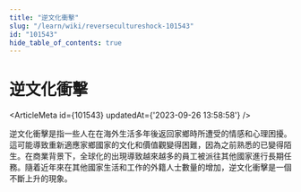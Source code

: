 ```yaml
---
title: "逆文化衝擊"
slug: "/learn/wiki/reversecultureshock-101543"
id: "101543"
hide_table_of_contents: true
---
```



# 逆文化衝擊

<ArticleMeta id={101543} updatedAt={'2023-09-26 13:58:58'} />
<div className='border-solid border-b border-t-0 my-4 border-[var(--ifm-color-gray-300)]' />

逆文化衝擊是指一些人在在海外生活多年後返回家鄉時所遭受的情感和心理困擾。這可能導致重新適應家鄉國家的文化和價值觀變得困難，因為之前熟悉的已變得陌生。在商業背景下，全球化的出現導致越來越多的員工被派往其他國家進行長期任務。隨着近年來在其他國家生活和工作的外籍人士數量的增加，逆文化衝擊是一個不斷上升的現象。
